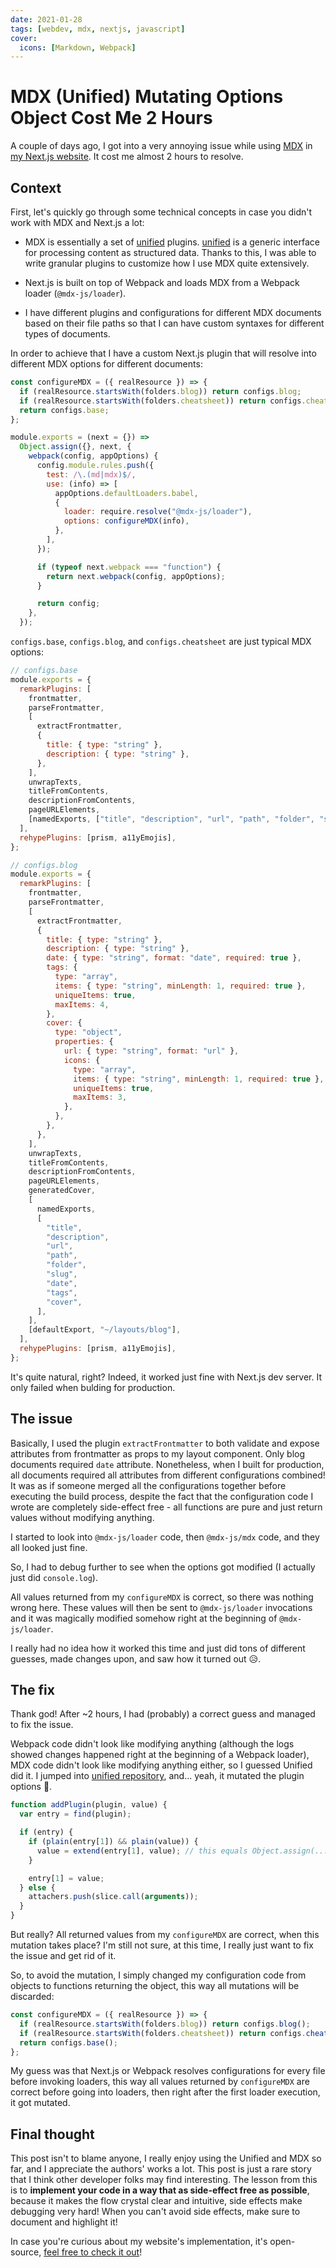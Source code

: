 ```yaml
---
date: 2021-01-28
tags: [webdev, mdx, nextjs, javascript]
cover:
  icons: [Markdown, Webpack]
---
```


# MDX (Unified) Mutating Options Object Cost Me 2 Hours

A couple of days ago, I got into a very annoying issue while using [MDX] in [my
Next.js website][my website]. It cost me almost 2 hours to resolve.

## Context

First, let's quickly go through some technical concepts in case you didn't work
with MDX and Next.js a lot:

- MDX is essentially a set of [unified] plugins. [unified] is a generic
  interface for processing content as structured data. Thanks to this, I was
  able to write granular plugins to customize how I use MDX quite extensively.

- Next.js is built on top of Webpack and loads MDX from a Webpack loader
  (`@mdx-js/loader`).

- I have different plugins and configurations for different MDX documents based
  on their file paths so that I can have custom syntaxes for different types of
  documents.

In order to achieve that I have a custom Next.js plugin that will resolve into
different MDX options for different documents:

```js
const configureMDX = ({ realResource }) => {
  if (realResource.startsWith(folders.blog)) return configs.blog;
  if (realResource.startsWith(folders.cheatsheet)) return configs.cheatsheet;
  return configs.base;
};

module.exports = (next = {}) =>
  Object.assign({}, next, {
    webpack(config, appOptions) {
      config.module.rules.push({
        test: /\.(md|mdx)$/,
        use: (info) => [
          appOptions.defaultLoaders.babel,
          {
            loader: require.resolve("@mdx-js/loader"),
            options: configureMDX(info),
          },
        ],
      });

      if (typeof next.webpack === "function") {
        return next.webpack(config, appOptions);
      }

      return config;
    },
  });
```

`configs.base`, `configs.blog`, and `configs.cheatsheet` are just typical MDX
options:

```js
// configs.base
module.exports = {
  remarkPlugins: [
    frontmatter,
    parseFrontmatter,
    [
      extractFrontmatter,
      {
        title: { type: "string" },
        description: { type: "string" },
      },
    ],
    unwrapTexts,
    titleFromContents,
    descriptionFromContents,
    pageURLElements,
    [namedExports, ["title", "description", "url", "path", "folder", "slug"]],
  ],
  rehypePlugins: [prism, a11yEmojis],
};
```

```js
// configs.blog
module.exports = {
  remarkPlugins: [
    frontmatter,
    parseFrontmatter,
    [
      extractFrontmatter,
      {
        title: { type: "string" },
        description: { type: "string" },
        date: { type: "string", format: "date", required: true },
        tags: {
          type: "array",
          items: { type: "string", minLength: 1, required: true },
          uniqueItems: true,
          maxItems: 4,
        },
        cover: {
          type: "object",
          properties: {
            url: { type: "string", format: "url" },
            icons: {
              type: "array",
              items: { type: "string", minLength: 1, required: true },
              uniqueItems: true,
              maxItems: 3,
            },
          },
        },
      },
    ],
    unwrapTexts,
    titleFromContents,
    descriptionFromContents,
    pageURLElements,
    generatedCover,
    [
      namedExports,
      [
        "title",
        "description",
        "url",
        "path",
        "folder",
        "slug",
        "date",
        "tags",
        "cover",
      ],
    ],
    [defaultExport, "~/layouts/blog"],
  ],
  rehypePlugins: [prism, a11yEmojis],
};
```

It's quite natural, right? Indeed, it worked just fine with Next.js dev server.
It only failed when bulding for production.

## The issue

Basically, I used the plugin `extractFrontmatter` to both validate and expose
attributes from frontmatter as props to my layout component. Only blog documents
required `date` attribute. Nonetheless, when I built for production, all
documents required all attributes from different configurations combined! It was
as if someone merged all the configurations together before executing the build
process, despite the fact that the configuration code I wrote are completely
side-effect free - all functions are pure and just return values without
modifying anything.

I started to look into `@mdx-js/loader` code, then `@mdx-js/mdx` code, and they
all looked just fine.

So, I had to debug further to see when the options got modified (I actually just
did `console.log`).

All values returned from my `configureMDX` is correct, so there was nothing
wrong here. These values will then be sent to `@mdx-js/loader` invocations and
it was magically modified somehow right at the beginning of `@mdx-js/loader`.

I really had no idea how it worked this time and just did tons of different
guesses, made changes upon, and saw how it turned out 😥.

## The fix

Thank god! After ~2 hours, I had (probably) a correct guess and managed to fix
the issue.

Webpack code didn't look like modifying anything (although the logs showed
changes happened right at the beginning of a Webpack loader), MDX code didn't
look like modifying anything either, so I guessed Unified did it. I jumped into
[unified repository](https://github.com/unifiedjs/unified/blob/8f135d052c9d9e5b2c4c2217815c672012e71707/index.js#L228-L240),
and... yeah, it mutated the plugin options 🥶.

```js
function addPlugin(plugin, value) {
  var entry = find(plugin);

  if (entry) {
    if (plain(entry[1]) && plain(value)) {
      value = extend(entry[1], value); // this equals Object.assign(...)
    }

    entry[1] = value;
  } else {
    attachers.push(slice.call(arguments));
  }
}
```

But really? All returned values from my `configureMDX` are correct, when this
mutation takes place? I'm still not sure, at this time, I really just want to
fix the issue and get rid of it.

So, to avoid the mutation, I simply changed my configuration code from objects
to functions returning the object, this way all mutations will be discarded:

```js
const configureMDX = ({ realResource }) => {
  if (realResource.startsWith(folders.blog)) return configs.blog();
  if (realResource.startsWith(folders.cheatsheet)) return configs.cheatsheet();
  return configs.base();
};
```

My guess was that Next.js or Webpack resolves configurations for every file
before invoking loaders, this way all values returned by `configureMDX` are
correct before going into loaders, then right after the first loader execution,
it got mutated.

## Final thought

This post isn't to blame anyone, I really enjoy using the Unified and MDX so
far, and I appreciate the authors' works a lot. This post is just a rare story
that I think other developer folks may find interesting. The lesson from this is
to **implement your code in a way that as side-effect free as possible**,
because it makes the flow crystal clear and intuitive, side effects make
debugging very hard! When you can't avoid side effects, make sure to document
and highlight it!

In case you're curious about my website's implementation, it's open-source,
[feel free to check it out][my repo]!

[my website]: /
[my repo]: https://github.com/phuctm97/phuctm97.com
[mdx]: https://mdxjs.com
[unified]: https://unifiedjs.com
